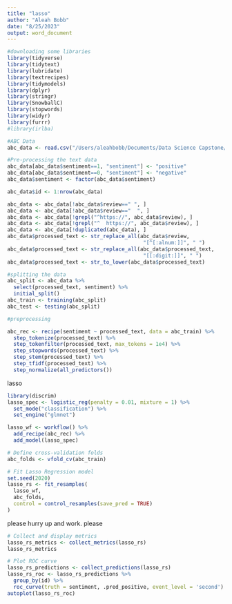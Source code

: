 ```yaml
---
title: "lasso"
author: "Aleah Bobb"
date: "8/25/2023"
output: word_document
---
```


```r
#downloading some libraries
library(tidyverse)
library(tidytext)
library(lubridate)
library(textrecipes)
library(tidymodels)
library(dplyr)
library(stringr)
library(SnowballC)
library(stopwords)
library(widyr)
library(furrr)
#library(irlba)

#ABC Data
abc_data <- read.csv("/Users/aleahbobb/Documents/Data Science Capstone/project_data.csv", stringsAsFactors = FALSE)

#Pre-processing the text data
abc_data[abc_data$sentiment==1, "sentiment"] <- "positive"
abc_data[abc_data$sentiment==0, "sentiment"] <- "negative"
abc_data$sentiment <- factor(abc_data$sentiment)

abc_data$id <- 1:nrow(abc_data)

abc_data <- abc_data[!abc_data$review==" ", ]
abc_data <- abc_data[!abc_data$review=="  ", ]
abc_data <- abc_data[!grepl("^https://", abc_data$review), ]
abc_data <- abc_data[!grepl("^  https://", abc_data$review), ]
abc_data <- abc_data[!duplicated(abc_data), ]
abc_data$processed_text <- str_replace_all(abc_data$review,
                                            "[^[:alnum:]]", " ")
abc_data$processed_text <- str_replace_all(abc_data$processed_text,
                                            "[[:digit:]]", " ")
abc_data$processed_text <- str_to_lower(abc_data$processed_text)
```

```r
#splitting the data
abc_split <- abc_data %>%
  select(processed_text, sentiment) %>%
  initial_split()
abc_train <- training(abc_split)
abc_test <- testing(abc_split)

#preprocessing

abc_rec <- recipe(sentiment ~ processed_text, data = abc_train) %>%
  step_tokenize(processed_text) %>%
  step_tokenfilter(processed_text, max_tokens = 1e4) %>%
  step_stopwords(processed_text) %>%
  step_stem(processed_text) %>%
  step_tfidf(processed_text) %>%
  step_normalize(all_predictors())


```
lasso
```r

library(discrim)
lasso_spec <- logistic_reg(penalty = 0.01, mixture = 1) %>%
  set_mode("classification") %>%
  set_engine("glmnet")

lasso_wf <- workflow() %>%
  add_recipe(abc_rec) %>%
  add_model(lasso_spec)

# Define cross-validation folds
abc_folds <- vfold_cv(abc_train)

# Fit Lasso Regression model
set.seed(2020)
lasso_rs <- fit_resamples(
  lasso_wf,
  abc_folds,
  control = control_resamples(save_pred = TRUE)
)
```
please hurry up and work. please

```r
# Collect and display metrics
lasso_rs_metrics <- collect_metrics(lasso_rs)
lasso_rs_metrics
```

```r
# Plot ROC curve
lasso_rs_predictions <- collect_predictions(lasso_rs)
lasso_rs_roc <- lasso_rs_predictions %>%
  group_by(id) %>%
  roc_curve(truth = sentiment, .pred_positive, event_level = 'second')
autoplot(lasso_rs_roc)
```
